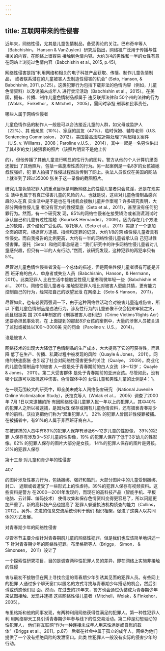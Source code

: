 ```yaml
---
---
---
```

title: 互联网带来的性侵害
---



近年来，网络性侵，尤其是儿童色情制品，备受舆论的关注。巴布奇辛等人（Babchishin， Hanson & VanZuylen）研究后指出，网络被广泛用于传播与性相关的内容，在网络上很容易 接触到色情内容。大约3/4的男性和一半的女性有意在网站上浏览过色情内容（Babchishin et al., 2015, p.45),

网络性侵害是指“利用网络和相关的电子科技产品获取、传播、制作儿童色情制品， 或者联系潜在的儿童被害人去制造性侵害的机会” (Seto, Hanson, & Babchishin, 2011, p.125）。这类犯罪行为包括下载非法的色情内容（例如，儿童色情资料）以及诱骗未成年人 进行卖淫活动（Babchishin et al.，2015）。在美国，拥有、传播、制作儿童色情制品都属于 违反联邦法律和 50个州的法律的行为（Wolak， Finkelhor， & Mitchell， 2005），需同时承担 刑事和民事责任。

哪些人属于网络性侵者

儿童色情作品的制作人一般是可以合法接近儿童的人群，如父母或监护人（22%）、其 他亲属（10%）、家庭的朋友（47%）、临时保姆、辅导老师（U.S. Sentencing Commission， 2012）。美国最高法院近期处理了两起相关案件（U.S. v. Williams，2008；Paroline v.U.S.， 2014），其中一起是一名男性供出了其4岁的女儿被猥亵的照片（该照片明显不是他上传



的），但他传播了其他儿童进行明显的性行为的图片。警方从他的个人计算机里面还搜出 了其他照片，包括一些施虐性质的行为。另一起案例是一名8岁的女孩被她叔叔强奸，犯 罪人拍摄了性侵过程然后传到了网上。执法人员仅仅在美国的网站上就查到了超过35000 张关于这一录像的截图照片。

研究儿童色情犯罪人的重点目标是判断网络上的性侵儿童者只会意淫，还是在现实生 活中也属于有真正侵害儿童的风险的人。也就是说，这些对儿童色情制品感兴趣的人在真 实生活中是不是也在寻找机会接触儿童并作案呢？许多研究表明，大部分网络性侵儿童 者没有官方的性侵案底（Seto et al.，2011），甚至没有任何犯罪行为。然而，有一个研究发 现，85%的网络性侵者在接受矫治或者测谎测试时承认自己和儿童有过性接触（Bourke& Hernandez，2009）。因为存在几个方法上的缺陷，这个结论广受诟病。塞托等人（Seto et al.， 2011）实施了一个更加全面的研究，根据官方逮捕、指控和定罪的记录，大约1/8的网 络性侵儿童者具有性侵史。而自我报告的比例更高，大约有一半的网络性侵儿童者承认自 己犯过性侵害罪。塞托（Seto）和他同事总结道：“我们研究中的许多网络性侵儿童者对儿 童感兴趣，但只有一半的人有行动。”然而，该研究发现，这种犯罪的再犯率只有5%。

尽管对儿童色情性侵害者没有一个总体的描述，但是网络性侵儿童者很有可能是非西 班牙裔的白人、单身者或失业人员（Babchishin，Hanson，& Hermann，2011）。此类犯罪人 比在生活中接触型性侵儿童者稍微年轻一些（Babchishin et al.， 2011）。网络性侵儿童者与 接触型犯罪人相比对被害人更能共情，更有能力控制自己的行为，经常把自己的欲望发泄 在网络上（Seto & Hanson， 2011）。

尽管如此，也有必要再强调一下，由于这种网络性活动会对被害儿童造成伤害，所以 下载儿童色情制品是违法行为。涉及性行为的儿童影像不仅会招来牢狱之灾，而且根据美 国 2004年制定的《刑事被害人权利法》（Crime Victims'Rights Acr）还要承担民事处罚。在 上面提到的那起8岁女孩的案例中，大量的涉案人员被关进了监狱或被处以100～3000美 元的罚金（Paroline v. U.S.， 2014）。

谁是被害人

网络技术的出现大大降低了色情制品的生产成本，大大提高了它的可获得性，而且降 低了在生产、传播、私藏过程中被发现的风险（Quayle & Jones， 2011）。网络的快速膨胀 也引起了社会对网络性侵害更多的关注（Qualye， 2009）。商业化的儿童色情制品中的被害 人一般是处于青春期前的白人女孩（8～12岁； Quayle & Jones， 2011）。第二大受害群体 是处于青春期前的亚洲女孩。尽管如此，没有哪个民族可以抵抗这种伤害。色情媒体中的 女性儿童和男性儿童的比例是4：1。

在一项范围较大的研究中，即全美未成年人网络伤害研究 （National Juvenile Online Victimization Study），沃拉克等人（Wolak et al.， 2005）调查了2000年 7月 1日以来逮捕的所 有因网络性侵儿童罪入狱一年以上的犯罪人。其中40%的犯罪人之所以被逮捕，是因为既 保存或拥有儿童色情资料，还有猥亵青春期少年的前科。沃拉克把他们称为“双重犯罪人”。 22% 的犯罪人曾因非性侵罪被捕。在被捕者中，有91%的人属于非西班牙裔白人。

在被逮捕的人员中有83%的犯罪人保存有涉及6～12岁儿童的性影像， 39%的犯罪 人保存有涉及3～5岁儿童的性影像，19% 的犯罪人保存了低于3岁幼儿的性影像。62% 的犯罪人保存的图片大部分是女孩， 14%的犯罪人保存的图片是男孩。21%的犯罪人保存

第十三章·对儿童和青少年的性侵害

407

的图片涉及性暴力行为，包括捆绑、强奸和酷刑。大部分图片中的儿童受到捆绑、封口、 遮眼或者遭受了一些形式上的性虐待。39%的犯罪人保存有视频资料。这些资料是警方 在2000—2001年发现的，而现在的高科技产品（智能手机、平板电脑、云计算、编码技术） 使得收集和保存色情资料变得更容易了，所以问题更加严重了。新的高科技产品也提高了 犯罪人躲避执法机构侦查的能力（Collins， 2012）。另外，先进的信息交流系统也利于他们 相识相聚，促进了这类人以共同体的方式发展。

对青春期少年的网络性侵害

尽管本节主要介绍针对青春期前儿童的网络性犯罪，但是我们也应该简单地讲述一下 针对青春期少年的网络性犯罪。布里格斯等人（Briggs， Simon， & Simonsen， 2011）设计了

一个探索性研究项目，目的是调查两种性犯罪人员的差异，即在网络上实施非接触的性侵

害与最初不接触但在网上寻找合适的青春期少年引诱其见面的犯罪人员。有些网上的犯罪 人通过多个聊天窗口以匿名的方式寻找与青春期少年搭话的机会，然后引诱或诱惑他们见 面。然而，在过去的20年来，警方也会通过伪装成为青春期少年来试图接触、发现并逮捕 这些网络性侵儿童者（Mitchell，Wolak，& Finkehor，2005）。

布里格斯和他的同事发现，有两种利用网络获得性满足的犯罪人。第一种性犯罪人利 用网络聊天工具引诱青春期少年参与线下的性交易活动。第二种是幻想驱动的性犯罪人， 他们将互联网“作为一种连接未成年人用来性满足或自慰的载体”（Briggs et al.，2011，p.87） 后者在社会中属于孤立的成年人，网络为他们提供了一个没有拒绝风险的发泄窗口。此类 性犯罪人一般没有实际的侵害少年的行动。